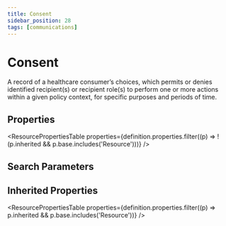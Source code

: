 ```yaml
---
title: Consent
sidebar_position: 28
tags: [communications]
---
```



# Consent

A record of a healthcare consumer’s choices, which permits or denies identified recipient(s) or recipient role(s) to perform one or more actions within a given policy context, for specific purposes and periods of time.

## Properties

<ResourcePropertiesTable
  properties={definition.properties.filter((p) => !(p.inherited && p.base.includes('Resource')))}
/>

## Search Parameters

<SearchParamsTable searchParams={definition.searchParameters} />

## Inherited Properties

<ResourcePropertiesTable properties={definition.properties.filter((p) => p.inherited && p.base.includes('Resource'))} />
